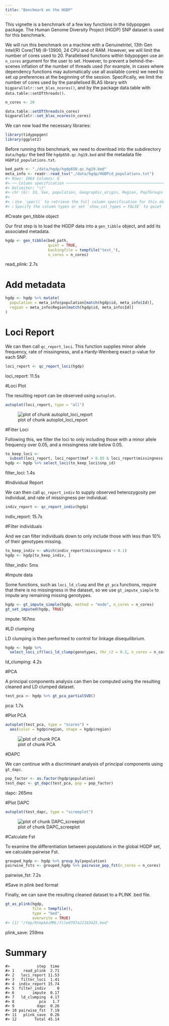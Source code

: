 ```yaml
---
title: "Benchmark on the HGDP"
---
```


This vignette is a benchmark of a few key functions in the tidypopgen package.
The Human Genome Diversity Project (HGDP) SNP dataset is used for this
benchmark.

We will run this benchmark on a machine with a GenuineIntel, 13th Gen Intel(R) Core(TM) i9-13900, 24 CPU
and  of RAM. However, we will limit the number of
cores used to 20. Parallelised functions within tidypopgen use an
`n_cores` argument for the user to set. However, to prevent a behind-the-scenes
inflation of the number of threads used (for example, in cases where dependency
                                         functions may automatically use all available cores) we need to set up
preferences at the beginning of the session. Specifically, we limit the
number of cores used by the parallelised BLAS library with
`bigparallelr::set_blas_ncores()`, and by the package data.table with
`data.table::setDTthreads()`.


``` r
n_cores <- 20

data.table::setDTthreads(n_cores)
bigparallelr::set_blas_ncores(n_cores)
```

We can now load the necessary libraries:


``` r
library(tidypopgen)
library(ggplot2)
```

Before running this benchmark, we need to download into the subdirectory
`data/hgdp/` the bed file `hgdp650.qc.hg19.bed` and the metadata file
`HGDPid_populations.txt`.


``` r
bed_path <- "./data/hgdp/hgdp650.qc.hg19.bed"
meta_info <- readr::read_tsv("./data/hgdp/HGDPid_populations.txt")
#> Rows: 1064 Columns: 6
#> ── Column specification ───────────────────────────────────────────────────────────────────────────────────────────
#> Delimiter: "\t"
#> chr (6): Id, Sex, population, Geographic_origin, Region, Pop7Groups
#> 
#> ℹ Use `spec()` to retrieve the full column specification for this data.
#> ℹ Specify the column types or set `show_col_types = FALSE` to quiet this message.
```

#Create gen_tibble object

Our first step is to load the HGDP data into a `gen_tibble` object, and add its
associated metadata.



``` r
hgdp <- gen_tibble(bed_path,
                   quiet = TRUE,
                   backingfile = tempfile("test_"),
                   n_cores = n_cores)
```

read_plink: 2.7s

# Add metadata


``` r
hgdp <- hgdp %>% mutate(
  population = meta_info$population[match(hgdp$id, meta_info$Id)],
  region = meta_info$Region[match(hgdp$id, meta_info$Id)]
)
```

# Loci Report

We can then call `qc_report_loci`. This function supplies minor allele
frequency, rate of missingness, and a Hardy-Weinberg exact p-value for each SNP.


``` r
loci_report <- qc_report_loci(hgdp)
```

loci_report: 11.5s

#Loci Plot

The resulting report can be observed using `autoplot`.



``` r
autoplot(loci_report, type = "all")
```

![plot of chunk autoplot_loci_report](figure/autoplot_loci_report-1.png)

#Filter Loci

Following this, we filter the loci to only including those with a minor allele
frequency over 0.05, and a missingness rate below 0.05.


``` r
to_keep_loci <-
  subset(loci_report, loci_report$maf > 0.05 & loci_report$missingness < 0.05)
hgdp <- hgdp %>% select_loci(to_keep_loci$snp_id)
```

filter_loci: 1.4s


#Individual Report

We can then call `qc_report_indiv` to supply observed heterozygosity per
individual, and rate of missingness per individual.


``` r
indiv_report <- qc_report_indiv(hgdp)
```

indiv_report: 15.7s

#Filter individuals

And we can filter individuals down to only include those with less than 10% of
their genotypes missing.



``` r
to_keep_indiv <- which(indiv_report$missingness < 0.1)
hgdp <- hgdp[to_keep_indiv, ]
```

filter_indiv: 5ms

#Impute data

Some functions, such as `loci_ld_clump` and the `gt_pca` functions, require that
there is no missingness in the dataset, so we use `gt_impute_simple` to impute
any remaining missing genotypes.



``` r
hgdp <- gt_impute_simple(hgdp, method = "mode", n_cores = n_cores)
gt_set_imputed(hgdp, TRUE)
```

impute: 167ms

#LD clumping

LD clumping is then performed to control for linkage disequilibrium.


``` r
hgdp <- hgdp %>%
  select_loci_if(loci_ld_clump(genotypes, thr_r2 = 0.2, n_cores = n_cores))
```

ld_clumping: 4.2s

#PCA

A principal components analysis can then be computed using the resulting cleaned
and LD clumped dataset.



``` r
test_pca <- hgdp %>% gt_pca_partialSVD()
```

pca: 1.7s

#Plot PCA


``` r
autoplot(test_pca, type = "scores") +
  aes(color = hgdp$region, shape = hgdp$region)
```

![plot of chunk PCA](figure/PCA-1.png)

#DAPC

We can continue with a discriminant analysis of principal
components using `gt_dapc`.


``` r
pop_factor <- as.factor(hgdp$population)
test_dapc <- gt_dapc(test_pca, pop = pop_factor)
```

dapc: 265ms

#Plot DAPC


``` r
autoplot(test_dapc, type = "screeplot")
```

![plot of chunk DAPC_screeplot](figure/DAPC_screeplot-1.png)

#Calculate Fst

To examine the differentiation between populations in the global HGDP set, we
calculate pairwise Fst.



``` r
grouped_hgdp <- hgdp %>% group_by(population)
pairwise_fsts <- grouped_hgdp %>% pairwise_pop_fst(n_cores = n_cores)
```

pairwise_fst: 7.2s

#Save in plink bed format

Finally, we can save the resulting cleaned dataset to a PLINK .bed file.



``` r
gt_as_plink(hgdp,
            file = tempfile(),
            type = "bed",
            overwrite = TRUE)
#> [1] "/tmp/RtmpkAiMML/file9707a21183425.bed"
```

plink_save: 259ms

# Summary


```
#>            step  time
#> 1    read_plink  2.71
#> 2   loci_report 11.53
#> 3   filter_loci  1.41
#> 4  indiv_report 15.74
#> 5  filter_indiv     0
#> 6        impute  0.17
#> 7   ld_clumping  4.17
#> 8           pca   1.7
#> 9          dapc  0.26
#> 10 pairwise_fst  7.19
#> 11   plink_save  0.26
#> 12        Total 45.14
```

